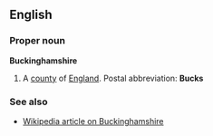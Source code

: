 ==English==
===Proper noun===
'''Buckinghamshire'''

#A [[county]] of [[England]].  Postal abbreviation: '''Bucks'''

===See also===
*[[w:Buckinghamshire|Wikipedia article on Buckinghamshire]]